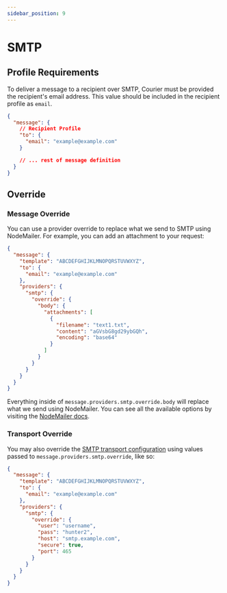 ```yaml
---
sidebar_position: 9
---
```


# SMTP

## Profile Requirements

To deliver a message to a recipient over SMTP, Courier must be provided the recipient's email address. This value should be included in the recipient profile as `email`.

```json title=JSON
{
  "message": {
    // Recipient Profile
    "to": {
      "email": "example@example.com"
    }

    // ... rest of message definition
  }
}
```

## Override

### Message Override

You can use a provider override to replace what we send to SMTP using NodeMailer. For example, you can add an attachment to your request:

```json title=JSON
{
  "message": {
    "template": "ABCDEFGHIJKLMNOPQRSTUVWXYZ",
    "to": {
      "email": "example@example.com"
    },
    "providers": {
      "smtp": {
        "override": {
          "body": {
            "attachments": [
              {
                "filename": "text1.txt",
                "content": "aGVsbG8gd29ybGQh",
                "encoding": "base64"
              }
            ]
          }
        }
      }
    }
  }
}
```

Everything inside of `message.providers.smtp.override.body` will replace what we send using NodeMailer. You can see all the available options by visiting the [NodeMailer docs](https://nodemailer.com/message/).

### Transport Override

You may also override the [SMTP transport configuration](https://nodemailer.com/smtp/) using values passed to `message.providers.smtp.override`, like so:

```json title=JSON
{
  "message": {
    "template": "ABCDEFGHIJKLMNOPQRSTUVWXYZ",
    "to": {
      "email": "example@example.com"
    },
    "providers": {
      "smtp": {
        "override": {
          "user": "username",
          "pass": "hunter2",
          "host": "smtp.example.com",
          "secure": true,
          "port": 465
        }
      }
    }
  }
}
```
